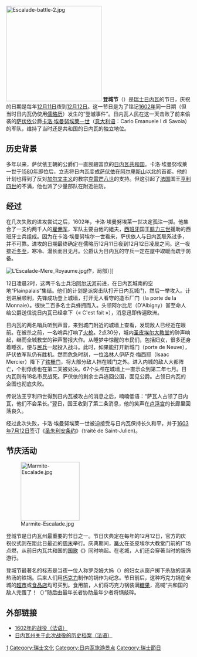 [[File:Escalade-battle-2.jpg|260px]]
'''登城节'''（{{lang-fr|L'Escalade}}）是[[瑞士|瑞士]][[日内瓦|日内瓦]]的节日，庆祝的日期是每年[[12月11日|12月11日]]夜到[[12月12日|12月12日]]。这一节日是为了铭记[[1602年|1602年]]同一日期（但当时日内瓦仍使用[[儒略历|儒略历]]）发生的“登城事件”。日内瓦人民在这一天击败了前来偷袭的[[萨伏依王朝|萨伏依]]公爵[[卡洛·埃曼努埃莱一世|卡洛·埃曼努埃莱一世]]（[[意大利语|意大利语]]：Carlo Emanuele I di Savoia）的军队，维持了当时还是共和国的日内瓦的独立地位。

== 历史背景 ==

多年以来，萨伏依王朝的公爵们一直觊觎富庶的[[日内瓦共和国|日内瓦共和国]]。卡洛·埃曼努埃莱一世于[[1580年|1580年]]即位后，立志将日内瓦变成[[萨伏依|萨伏依]]在[[阿尔卑斯山|阿尔卑斯山]]以北的首都。他的计划也得到了反对[[加尔文主义|加尔文主义]]的教宗[[克雷芒八世|克雷芒八世]]的支持。但这引起了[[法国|法国]]国王[[亨利四世_(法兰西)|亨利四世]]的不满，他也派了少量部队在附近驻防。

== 经过 ==

在几次失败的进攻尝试之后，1602年，卡洛·埃曼努埃莱一世决定孤注一掷。他集合了一支约两千人的[[雇佣军|雇佣军]]，军队主要由他的姐夫，[[西班牙|西班牙]]国王[[腓力三世_(西班牙)|腓力三世]]援助的西班牙士兵组成。因为在卡洛·埃曼努埃尔一世看来，萨伏依人与日内瓦联系过多，并不可靠。进攻的日期最终确定在儒略历12月11日夜到12月12日凌晨之间。这一夜接近[[冬至|冬至]]，寒冷、漫长而且无月。公爵认为日内瓦的守兵一定在屋中取暖而疏于防备。

[[File:L'Escalade-Mere_Royaume.jpg|left]]作，局部）]]

12日凌晨2时，这两千名士兵沿[[阿尔沃河|阿尔沃河]]前进，在日内瓦城南的空地“Plainpalais”集结。他们的计划是派突击队打开日内瓦城门，然后一举攻入。计划进展顺利，先锋成功登上城墙，打开无人看守的造币厂门（la porte de la Monnaie）。很快二百多名士兵蜂拥而入。头领阿尔比尼（D'Albigny）甚至命人给公爵送信说日内瓦已经拿下（« C'est fait »），消息迅即传遍欧洲。

日内瓦的两名哨兵听到声音，来到城门附近的城墙上查看，发现敌人已经近在眼前。在被杀之前，一名哨兵打响了[[火枪|火枪]]。2点30分，城内[[圣皮埃尔大教堂|圣皮埃尔大教堂]]的钟声响起，继而全城教堂的钟声警报大作。从睡梦中惊醒的市民们，包括妇女，很多还身着睡衣，便与[[民兵|民兵]]一起投入战斗。此时，如果能打开新城门（porte de Neuve），萨伏依军队仍有胜机。然而危急时刻，一位[[洛林|洛林]]人伊萨克·梅西耶（Isaac Mercier）降下了[[铁栅门|铁栅门]]，将大部分敌人挡在城门之外。进入内城的敌人大都阵亡，个别俘虏也在第二天被处决。67个头颅在城墙上一直示众到第二年七月。日内瓦则有18名市民战死。萨伏依的剩余士兵逃回公国，面见公爵。占领日内瓦的企图也彻底失败。

传说法王亨利四世得到日内瓦被攻占的消息之后，喃喃低语：“萨瓦人占领了日内瓦，他们不会呆长。”翌日，国王收到了第二条消息，他的笑声在[[卢浮宫|卢浮宫]]的长廊里回荡良久。

经过此次失败，卡洛·埃曼努埃莱一世被迫接受与日内瓦保持长久和平，并于[[1603年|1603年]][[7月12日|7月12日]]签订《[[圣朱利安条约|圣朱利安条约]]》（traité de Saint-Julien)。

== 节庆活动 ==

[[File:Marmite-Escalade.jpg|160px]]

登城节是日内瓦州最重要的节日之一。节日庆典定在每年的12月12日，官方的庆祝仪式则在距此日最近的[[周末|周末]]举行。庆典期间，[[篝火|篝火]]在圣皮埃尔大教堂门前的广场点燃，从前日内瓦共和国的[[国歌|国歌]]《{{lang|fr|''Cé qu'è lainô''}}》同时响起。在老城，人们还会穿著当时的服饰游行。

登城节最著名的标志是当夜一位人称罗尧姆大妈（{{lang|fr|Mère Royaume}}）的妇女从窗户掷下杀敌的装满热汤的铁锅。后来人们用[[巧克力|巧克力]]制作的锅作为纪念。节日前后，这种巧克力锅在全城的[[超市|超市]]或[[食品店|食品店]]均可买到。食用前，人们将巧克力锅装满[[糖果|糖果]]，高喊“共和国的敌人完蛋了！（{{lang|fr|Ainsi périrent les ennemis de la République!}}）”随后由最年长者协助最年少者将锅敲碎。

== 外部链接 ==

* [http://www.compagniede1602.ch/ 1602年的战役（法语）] {{Wayback|url=http://www.compagniede1602.ch/ |date=20160914011432 }}
* [https://web.archive.org/web/20071121211006/http://etat.geneve.ch/diae/site/interieur/archives/master-content.jsp?pubId=941&nodeId=2191&componentId=kmelia66 日内瓦州关于此次战役的历史档案（法语）]

[[Category:12月節日|1]]
[[Category:瑞士文化|Category:瑞士文化]]
[[Category:日内瓦旅游景点|Category:日内瓦旅游景点]]
[[Category:瑞士節日|Category:瑞士節日]]